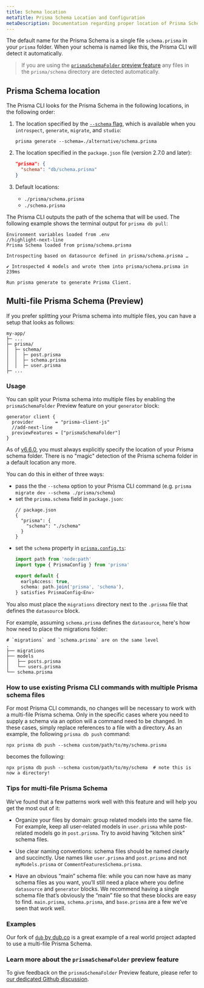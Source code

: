 ```yaml
---
title: Schema location
metaTitle: Prisma Schema Location and Configuration
metaDescription: Documentation regarding proper location of Prisma Schema including default naming and multiple files.
---
```


The default name for the Prisma Schema is a single file `schema.prisma` in your `prisma` folder. When your schema is named like this, the Prisma CLI will detect it automatically.

> If you are using the [`prismaSchemaFolder` preview feature](#multi-file-prisma-schema-preview) any files in the `prisma/schema` directory are detected automatically.

## Prisma Schema location

The Prisma CLI looks for the Prisma Schema in the following locations, in the following order:

1.  The location specified by the [`--schema` flag](/orm/reference/prisma-cli-reference), which is available when you `introspect`, `generate`, `migrate`, and `studio`:

    ```terminal
    prisma generate --schema=./alternative/schema.prisma
    ```

2.  The location specified in the `package.json` file (version 2.7.0 and later):

    ```json
    "prisma": {
      "schema": "db/schema.prisma"
    }
    ```

3.  Default locations:

    - `./prisma/schema.prisma`
    - `./schema.prisma`

The Prisma CLI outputs the path of the schema that will be used. The following example shows the terminal output for `prisma db pull`:

```no-lines
Environment variables loaded from .env
//highlight-next-line
Prisma Schema loaded from prisma/schema.prisma

Introspecting based on datasource defined in prisma/schema.prisma …

✔ Introspected 4 models and wrote them into prisma/schema.prisma in 239ms

Run prisma generate to generate Prisma Client.
```

## Multi-file Prisma Schema (Preview)

If you prefer splitting your Prisma schema into multiple files, you can have a setup that looks as follows:

```
my-app/
├─ ...
├─ prisma/
│  ├─ schema/
│  │  ├─ post.prisma
│  │  ├─ schema.prisma
│  │  ├─ user.prisma
├─ ...
```

### Usage

You can split your Prisma schema into multiple files by enabling the `prismaSchemaFolder` Preview feature on your `generator` block:

```prisma file=schema.prisma
generator client {
  provider        = "prisma-client-js"
  //add-next-line
  previewFeatures = ["prismaSchemaFolder"]
}
```

As of [v6.6.0](https://github.com/prisma/prisma/releases/tag/6.6.0), you must always explicitly specify the location of your Prisma schema folder. There is no "magic" detection of the Prisma schema folder in a default location any more.

You can do this in either of three ways:

- pass the the `--schema` option to your Prisma CLI command (e.g. `prisma migrate dev --schema ./prisma/schema`) 
- set the `prisma.schema` field in `package.json`:
  ```jsonc
  // package.json
  {
    "prisma": {
      "schema": "./schema"
    }
  }
  ```
- set the `schema` property in [`prisma.config.ts`](/orm/reference/prisma-config-reference#schema):
  ```ts
  import path from 'node:path'
  import type { PrismaConfig } from 'prisma'
  
  export default {
    earlyAccess: true,
    schema: path.join('prisma', 'schema'),
  } satisfies PrismaConfig<Env>
  ```

You also must place the `migrations` directory next to the `.prisma` file that defines the `datasource` block.

For example, assuming `schema.prisma` defines the `datasource`, here's how how need to place the migrations folder:

```
# `migrations` and `schema.prisma` are on the same level
.
├── migrations
├── models
│   ├── posts.prisma
│   └── users.prisma
└── schema.prisma
```


### How to use existing Prisma CLI commands with multiple Prisma schema files

For most Prisma CLI commands, no changes will be necessary to work with a multi-file Prisma schema. Only in the specific cases where you need to supply a schema via an option will a command need to be changed. In these cases, simply replace references to a file with a directory. As an example, the following `prisma db push` command:

```terminal
npx prisma db push --schema custom/path/to/my/schema.prisma
```

becomes the following:

```terminal
npx prisma db push --schema custom/path/to/my/schema  # note this is now a directory!
```

### Tips for multi-file Prisma Schema

We’ve found that a few patterns work well with this feature and will help you get the most out of it:

- Organize your files by domain: group related models into the same file. For example, keep all user-related models in `user.prisma` while post-related models go in `post.prisma`. Try to avoid having “kitchen sink” schema files.

- Use clear naming conventions: schema files should be named clearly and succinctly. Use names like `user.prisma` and `post.prisma` and not `myModels.prisma` or `CommentFeaturesSchema.prisma`.

- Have an obvious “main” schema file: while you can now have as many schema files as you want, you’ll still need a place where you define `datasource` and `generator` blocks. We recommend having a single schema file that’s obviously the “main” file so that these blocks are easy to find. `main.prisma`, `schema.prisma`, and `base.prisma` are a few we’ve seen that work well.

### Examples

Our fork of [`dub` by dub.co](https://github.com/prisma/dub) is a great example of a real world project adapted to use a multi-file Prisma Schema.

### Learn more about the `prismaSchemaFolder` preview feature

To give feedback on the `prismaSchemaFolder` Preview feature, please refer to [our dedicated Github discussion](https://github.com/prisma/prisma/discussions/24413).
